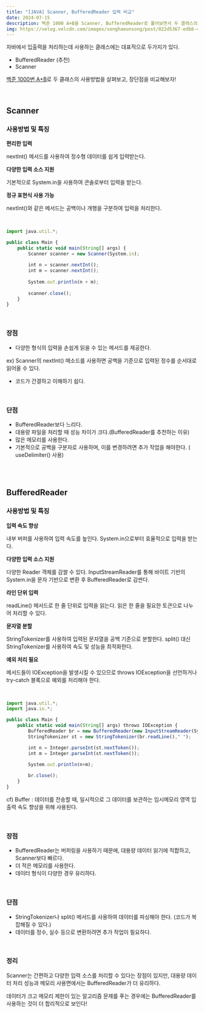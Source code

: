 ```yaml
---
title: "[JAVA] Scanner, BufferedReader 입력 비교"
date: 2024-07-15
description: 백준 1000 A+B을 Scanner, BufferedReader로 풀어보면서 두 클래스의 입력 방법을 비교해보자
img: https://velog.velcdn.com/images/songhaeunsong/post/822d5367-edb8-498a-a02a-ece6b580e565/image.png
---
```


자바에서 입출력을 처리하는데 사용하는 클래스에는 대표적으로 두가지가 있다.
- BufferedReader (추천)
- Scanner


[백준 1000번 A+B](https://www.acmicpc.net/problem/1000)로 두 클래스의 사용방법을 살펴보고, 장단점을 비교해보자! 

<br />

## Scanner

### 사용방법 및 특징

**편리한 입력**

nextInt() 메서드를 사용하여 정수형 데이터를 쉽게 입력받는다.

**다양한 입력 소스 지원**

기본적으로 System.in을 사용하여 콘솔로부터 입력을 받는다.

**정규 표현식 사용 가능**

nextInt()와 같은 메서드는 공백이나 개행을 구분하여 입력을 처리한다.


<br />


```js
import java.util.*;

public class Main {
    public static void main(String[] args) {
        Scanner scanner = new Scanner(System.in);
        
        int n = scanner.nextInt();
        int m = scanner.nextInt();
        
        System.out.println(n + m);
        
        scanner.close();
    }
}
```

<br />

### 장점
- 다양한 형식의 입력을 손쉽게 읽을 수 있는 메서드를 제공한다. 

ex) Scanner의 nextInt() 메소드를 사용하면 공백을 기준으로 입력된 정수를 순서대로 읽어올 수 있다.

- 코드가 간결하고 이해하기 쉽다.

<br />

### 단점
- BufferedReader보다 느리다.
- 대용량 파일을 처리할 때 성능 차이가 크다.(BufferedReader를 추천하는 이유)
- 많은 메모리를 사용한다.
- 기본적으로 공백을 구분자로 사용하며, 이를 변경하려면 추가 작업을 해야한다. ( useDelimiter() 사용)

<br />
<br />

## BufferedReader

### 사용방법 및 특징

**입력 속도 향상**

내부 버퍼를 사용하여 입력 속도를 높인다.
System.in으로부터 효율적으로 입력을 받는다.

**다양한 입력 소스 지원**

다양한 Reader 객체를 감쌀 수 있다.
InputStreamReader를 통해 바이트 기반의 System.in을 문자 기반으로 변환 후 BufferedReader로 감싼다.

**라인 단위 입력**

readLine() 메서드로 한 줄 단위로 입력을 읽는다.
읽은 한 줄을 필요한 토큰으로 나누어 처리할 수 있다.

**문자열 분할**

StringTokenizer를 사용하여 입력된 문자열을 공백 기준으로 분할한다.
split() 대신 StringTokenizer를 사용하여 속도 및 성능을 최적화한다.

**예외 처리 필요**

메서드들이 IOException을 발생시킬 수 있으므로 throws IOException을 선언하거나 try-catch 블록으로 예외를 처리해야 한다.

<br />

```js
import java.util.*;
import java.io.*;

public class Main {
    public static void main(String[] args) throws IOException {
        BufferedReader br = new BufferedReader(new InputStreamReader(System.in));
        StringTokenizer st = new StringTokenizer(br.readLine()," ");

        int n = Integer.parseInt(st.nextToken());
        int m = Integer.parseInt(st.nextToken());
        
        System.out.println(n+m);

        br.close();
    }
}

```
cf) Buffer : 데이터를 전송할 때, 일시적으로 그 데이터를 보관하는 임시메모리 영역
입출력 속도 향상을 위해 사용된다.


<br />


### 장점
- BufferedReader는 버퍼링을 사용하기 때문에, 대용량 데이터 읽기에 적합하고, Scanner보다 빠르다.
- 더 적은 메모리를 사용한다.
- 데이터 형식이 다양한 경우 유리하다.

<br />

### 단점
- StringTokenizer나 split() 메서드를 사용하여 데이터를 파싱해야 한다. (코드가 복잡해질 수 있다.)
- 데이터를 정수, 실수 등으로 변환하려면 추가 작업이 필요하다.

<br />

### 정리
Scanner는 간편하고 다양한 입력 소스를 처리할 수 있다는 장점이 있지만, 대용량 데이터 처리 성능과 메모리 사용면에서는 BufferedReader가 더 유리하다. 

데이터가 크고 메모리 제한이 있는 알고리즘 문제를 푸는 경우에는 BufferedReader를 사용하는 것이 더 합리적으로 보인다!


